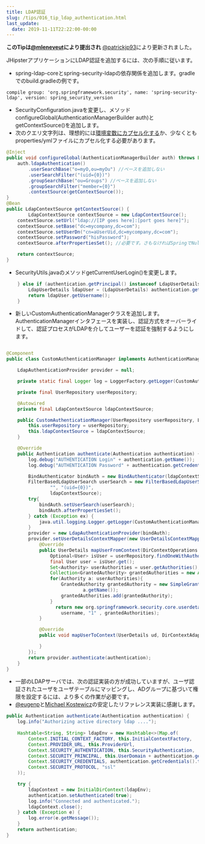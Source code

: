 ```yaml
---
title: LDAP認証
slug: /tips/016_tip_ldap_authentication.html
last_update:
  date: 2019-11-11T22:22:00-00:00
---
```


__このTipは[@mleneveut](https://github.com/mleneveut)により提出され__  [@patrickjp93](https://github.com/patrickjp93)により更新されました。

JHipsterアプリケーションにLDAP認証を追加するには、次の手順に従います。

  * spring-ldap-coreとspring-security-ldapの依存関係を追加します。gradleでのbuild.gradleの例です。

```
compile group: 'org.springframework.security', name: 'spring-security-ldap', version: spring_security_version
```

* SecurityConfiguration.javaを変更し、メソッドconfigureGlobal(AuthenticationManagerBuilder auth)とgetContextSource()を追加します。
* 次のクエリ文字列は、理想的には[環境変数にカプセル化する](https://github.com/eugenp/tutorials/blob/master/spring-ldap/src/main/java/com/baeldung/ldap/javaconfig/AppConfig.java)か、少なくともproperties/ymlファイルにカプセル化する必要があります。 

```java
@Inject
public void configureGlobal(AuthenticationManagerBuilder auth) throws Exception {
    auth.ldapAuthentication()
        .userSearchBase("o=myO,ou=myOu") //ベースを追加しない
        .userSearchFilter("(uid={0})")
        .groupSearchBase("ou=Groups") //ベースを追加しない
        .groupSearchFilter("member={0}")
        .contextSource(getContextSource());
}
@Bean
public LdapContextSource getContextSource() {
        LdapContextSource contextSource = new LdapContextSource();
    contextSource.setUrl("ldap://[IP goes here]:[port goes here]");
    contextSource.setBase("dc=mycompany,dc=com");
    contextSource.setUserDn("cn=aUserUid,dc=mycompany,dc=com");
    contextSource.setPassword("hisPassword");
    contextSource.afterPropertiesSet(); //必要です。さもなければSpringでNullPointerExceptionが発生します。

    return contextSource;
}
```
  
* SecurityUtils.javaのメソッドgetCurrentUserLogin()を変更します。

```java
    } else if (authentication.getPrincipal() instanceof LdapUserDetails) {
    	LdapUserDetails ldapUser = (LdapUserDetails) authentication.getPrincipal();
    	return ldapUser.getUsername();
    }
```

* 新しいCustomAuthenticationManagerクラスを追加します。AuthenticationManagerインタフェースを実装し、認証方式をオーバーライドして、認証プロセスがLDAPを介してユーザーを認証を強制するようにします。

```java

@Component
public class CustomAuthenticationManager implements AuthenticationManager {

    LdapAuthenticationProvider provider = null;

    private static final Logger log = LoggerFactory.getLogger(CustomAuthenticationManager.class);

    private final UserRepository userRepository;

    @Autowired
    private final LdapContextSource ldapContextSource;

    public CustomAuthenticationManager(UserRepository userRepository, LdapContextSource ldapContextSource) {
        this.userRepository = userRepository;
        this.ldapContextSource = ldapContextSource;
    }

    @Override
    public Authentication authenticate(Authentication authentication) {
        log.debug("AUTHENTICATION Login" + authentication.getName());
        log.debug("AUTHENTICATION Password" + authentication.getCredentials().toString());

        BindAuthenticator bindAuth = new BindAuthenticator(ldapContextSource);
        FilterBasedLdapUserSearch userSearch = new FilterBasedLdapUserSearch(
                "", "(uid={0})",
                ldapContextSource);
        try{
            bindAuth.setUserSearch(userSearch);
            bindAuth.afterPropertiesSet();
        } catch (Exception ex) {
            java.util.logging.Logger.getLogger(CustomAuthenticationManager.class.getName()).log(Level.SEVERE, null, ex);
        }
        provider = new LdapAuthenticationProvider(bindAuth);
        provider.setUserDetailsContextMapper(new UserDetailsContextMapper() {
            @Override
            public UserDetails mapUserFromContext(DirContextOperations ctx, String username, Collection<? extends GrantedAuthority> clctn) {
                Optional<User> isUser = userRepository.findOneWithAuthoritiesByLogin(username);
                final User user = isUser.get();
                Set<Authority> userAuthorities = user.getAuthorities();
                Collection<GrantedAuthority> grantedAuthorities = new ArrayList<>();
                for(Authority a: userAuthorities){
                    GrantedAuthority grantedAuthority = new SimpleGrantedAuthority(
                            a.getName());
                    grantedAuthorities.add(grantedAuthority);
                }
                  return new org.springframework.security.core.userdetails.User(
                    username, "1" , grantedAuthorities);    
            }

            @Override
            public void mapUserToContext(UserDetails ud, DirContextAdapter dca) {

            }
        });
        return provider.authenticate(authentication);
    }
}
```

* 一部のLDAPサーバでは、次の認証実装の方が成功していますが、ユーザ認証されたユーザをユーザテーブルにマッピングし、ADグループに基づいて権限を設定するには、より多くの作業が必要です。
* [@eugenp](https://github.com/eugenp/tutorials/tree/master/spring-ldap)と[Michael Kostewicz](http://code-addict.pl/active-directory-spring-security/)の安定したリファレンス実装に感謝します。
```java 
public Authentication authenticate(Authentication authentication) {
    log.info("Authorizing active directory ldap ....");
    
    Hashtable<String, String> ldapEnv = new Hashtable<>(Map.of(
        Context.INITIAL_CONTEXT_FACTORY, this.InitialContextFactory,
        Context.PROVIDER_URL, this.ProviderUrl,
        Context.SECURITY_AUTHENTICATION, this.SecurityAuthentication,
        Context.SECURITY_PRINCIPAL, this.UserDomain + authentication.getPrincipal(),
        Context.SECURITY_CREDENTIALS, authentication.getCredentials().toString(),
        Context.SECURITY_PROTOCOL, "ssl"
    ));

    try {
        ldapContext = new InitialDirContext(ldapEnv);
        authentication.setAuthenticated(true);
        log.info("Connected and authenticated.");
        ldapContext.close();
    } catch (Exception e) { 
        log.error(e.getMessage()); 
    }
    return authentication;
}
```
